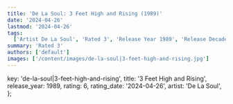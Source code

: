 ```yaml
---
title: 'De La Soul: 3 Feet High and Rising (1989)'
date: '2024-04-26'
lastmod: '2024-04-26'
tags:
  ['Artist De La Soul', 'Rated 3', 'Release Year 1989', 'Release Decade 1980']
summary: 'Rated 3'
authors: ['default']
images: ['/content/images/de-la-soul|3-feet-high-and-rising.jpg']
---
```


  key: 'de-la-soul|3-feet-high-and-rising',
  title: '3 Feet High and Rising',
  release_year: 1989,
  rating: 6,
  rating_date: '2024-04-26',
  artist: 'De La Soul',
};

<MusicRating data={data} />
